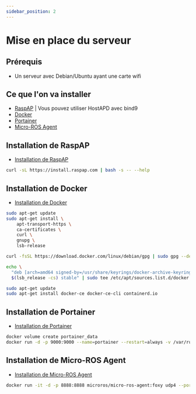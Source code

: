 ```yaml
---
sidebar_position: 2
---
```


# Mise en place du serveur

## Prérequis
- Un serveur avec Debian/Ubuntu ayant une carte wifi

## Ce que l'on va installer 
- [RaspAP](https://raspap.com) | Vous pouvez utiliser HostAPD avec bind9
- [Docker](https://docs.docker.com/engine/install/debian/)
- [Portainer](https://www.portainer.io/installation/)
- [Micro-ROS Agent](https://micro.ros.org/docs/tutorials/core/first_application_rtos/)

## Installation de RaspAP
- [Installation de RaspAP](https://raspap.com/docs/quick-start/)

```bash
curl -sL https://install.raspap.com | bash -s -- --help
```

## Installation de Docker
- [Installation de Docker](https://docs.docker.com/engine/install/debian/)

```bash
sudo apt-get update
sudo apt-get install \
    apt-transport-https \
    ca-certificates \
    curl \
    gnupg \
    lsb-release

curl -fsSL https://download.docker.com/linux/debian/gpg | sudo gpg --dearmor -o /usr/share/keyrings/docker-archive-keyring.gpg

echo \
  "deb [arch=amd64 signed-by=/usr/share/keyrings/docker-archive-keyring.gpg] https://download.docker.com/linux/debian \
  $(lsb_release -cs) stable" | sudo tee /etc/apt/sources.list.d/docker.list > /dev/null

sudo apt-get update
sudo apt-get install docker-ce docker-ce-cli containerd.io
```

## Installation de Portainer
- [Installation de Portainer](https://www.portainer.io/installation/)

```bash
docker volume create portainer_data
docker run -d -p 9000:9000 --name=portainer --restart=always -v /var/run/docker.sock:/var/run/docker.sock -v portainer_data:/data portainer/portainer-ce
```

## Installation de Micro-ROS Agent
- [Installation de Micro-ROS Agent](https://micro.ros.org/docs/tutorials/core/first_application_rtos/)

```bash
docker run -it -d -p 8888:8888 microros/micro-ros-agent:foxy udp4 --port 8888
```

